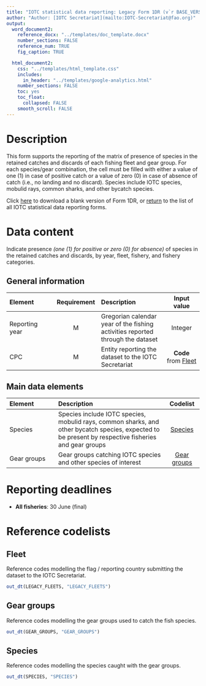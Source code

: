 ```yaml
---
title: "IOTC statistical data reporting: Legacy Form 1DR (v`r BASE_VERSION`)"
author: "Author: [IOTC Secretariat](mailto:IOTC-Secretariat@fao.org)" 
output:
  word_document2:
    reference_docx: "../templates/doc_template.docx"
    number_sections: FALSE
    reference_num: TRUE
    fig_caption: TRUE

  html_document2:
    css: "../templates/html_template.css"
    includes: 
      in_header: "../templates/google-analytics.html"
    number_sections: FALSE
    toc: yes
    toc_float:
      collapsed: FALSE
    smooth_scroll: FALSE
---
```

  
# Description
  
This form supports the reporting of the matrix of presence of species in the retained catches and discards of each fishing fleet and gear group. For each species/gear combination, the cell must be filled with either a value of one (1) in case of positive catch or a value of zero (0) in case of absence of catch (i.e., no landing and no discard). Species include IOTC species, mobulid rays, common sharks, and other bycatch species.

Click [here](../forms/legacy/Form-1DR-legacy.xlsx) to download a blank version of Form 1DR, or [return](../forms) to the list of all IOTC statistical data reporting forms.

# Data content

Indicate presence *(one (1) for positive or zero (0) for absence)* of species in the retained catches and discards, by year, fleet, fishery, and fishery categories.

## General information

| Element | Requirement | Description | Input value |
|:-----------------|:------------:|:------------------------|:------------:|
| [Reporting year]{#repyear}     | M | Gregorian calendar year of the fishing activities reported through the dataset |  Integer  |
| [CPC]{#repentity} | M | Entity reporting the dataset to the IOTC Secretariat |  **Code** from [Fleet](#LEGACY_FLEETS) |


## Main data elements

| Element | Description | Codelist |
| :----------- | :-------------------------- | :-------: |
| Species | Species include IOTC species, mobulid rays, common sharks, and other bycatch species, expected to be present by respective fisheries and gear groups | [Species](#species) |
| Gear groups | Gear groups catching IOTC species and other species of interest | [Gear groups](#gearGroups) |


# Reporting deadlines

- **All fisheries**: 30 June (final)

# Reference codelists

## Fleet {#LEGACY_FLEETS}

Reference codes modelling the flag / reporting country submitting the dataset to the IOTC Secretariat.

```r
out_dt(LEGACY_FLEETS, "LEGACY_FLEETS")
```

## Gear groups {#gearGroups}

Reference codes modelling the gear groups used to catch the fish species.

```r
out_dt(GEAR_GROUPS, "GEAR_GROUPS")
```

## Species {#species}

Reference codes modelling the species caught with the gear groups.

```r
out_dt(SPECIES, "SPECIES")
```

